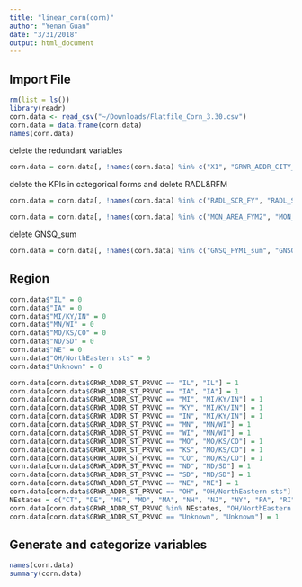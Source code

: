 ```yaml
---
title: "linear_corn(corn)"
author: "Yenan Guan"
date: "3/31/2018"
output: html_document
---
```


## Import File
```r
rm(list = ls())
library(readr)
corn.data <- read_csv("~/Downloads/Flatfile_Corn_3.30.csv")
corn.data = data.frame(corn.data)
names(corn.data)
```

delete the redundant variables
```r
corn.data = corn.data[, !names(corn.data) %in% c("X1", "GRWR_ADDR_CITY_NM", "GRWR_ADDR_POSTL_CD")]
```

delete the KPIs in categorical forms and delete RADL&RFM
```r
corn.data = corn.data[, !names(corn.data) %in% c("RADL_SCR_FY", "RADL_SCR_FYM1", "PURCH_PRBLTY_DESC_FY", "PURCH_PRBLTY_DESC_FYM1", "RFM_SCR_FY", "RFM_RANGE_FY", "RFM_SCR_FYM1", "RFM_RANGE_FYM1")]

corn.data = corn.data[, !names(corn.data) %in% c("MON_AREA_FYM2", "MON_AREA_FYM3", "MON_AREA_FYM4", "MON_AREA_FYM5", "MON_AREA_FYM6", "MON_AREA_TOTAL", "OPPO_CROP_AREA_TOTAL", "MON_AREA_FYM1_sum", "MON_AREA_FYM2_sum", "MON_AREA_FYM3_sum", "MON_AREA_FYM4_sum", "MON_AREA_FYM5_sum", "MON_AREA_FYM6_sum", "TOTAL_AREA_FYM1")]
```

delete GNSQ_sum
```r
corn.data = corn.data[, !names(corn.data) %in% c("GNSQ_FYM1_sum", "GNSQ_FYM2_sum", "GNSQ_FYM3_sum", "GNSQ_FYM4_sum","GNSQ_FYM5_sum", "GNSQ_FYM6_sum")]
```

## Region
```r
corn.data$"IL" = 0
corn.data$"IA" = 0
corn.data$"MI/KY/IN" = 0
corn.data$"MN/WI" = 0
corn.data$"MO/KS/CO" = 0
corn.data$"ND/SD" = 0
corn.data$"NE" = 0
corn.data$"OH/NorthEastern sts" = 0
corn.data$"Unknown" = 0

corn.data[corn.data$GRWR_ADDR_ST_PRVNC == "IL", "IL"] = 1
corn.data[corn.data$GRWR_ADDR_ST_PRVNC == "IA", "IA"] = 1
corn.data[corn.data$GRWR_ADDR_ST_PRVNC == "MI", "MI/KY/IN"] = 1
corn.data[corn.data$GRWR_ADDR_ST_PRVNC == "KY", "MI/KY/IN"] = 1
corn.data[corn.data$GRWR_ADDR_ST_PRVNC == "IN", "MI/KY/IN"] = 1
corn.data[corn.data$GRWR_ADDR_ST_PRVNC == "MN", "MN/WI"] = 1
corn.data[corn.data$GRWR_ADDR_ST_PRVNC == "WI", "MN/WI"] = 1
corn.data[corn.data$GRWR_ADDR_ST_PRVNC == "MO", "MO/KS/CO"] = 1
corn.data[corn.data$GRWR_ADDR_ST_PRVNC == "KS", "MO/KS/CO"] = 1
corn.data[corn.data$GRWR_ADDR_ST_PRVNC == "CO", "MO/KS/CO"] = 1
corn.data[corn.data$GRWR_ADDR_ST_PRVNC == "ND", "ND/SD"] = 1
corn.data[corn.data$GRWR_ADDR_ST_PRVNC == "SD", "ND/SD"] = 1
corn.data[corn.data$GRWR_ADDR_ST_PRVNC == "NE", "NE"] = 1
corn.data[corn.data$GRWR_ADDR_ST_PRVNC == "OH", "OH/NorthEastern sts"] = 1
NEstates = c("CT", "DE", "ME", "MD", "MA", "NH", "NJ", "NY", "PA", "RI", "VT")
corn.data[corn.data$GRWR_ADDR_ST_PRVNC %in% NEstates, "OH/NorthEastern sts"] = 1 #checked from Wikipedia
corn.data[corn.data$GRWR_ADDR_ST_PRVNC == "Unknown", "Unknown"] = 1
```

## Generate and categorize variables
```r
names(corn.data)
summary(corn.data)
```